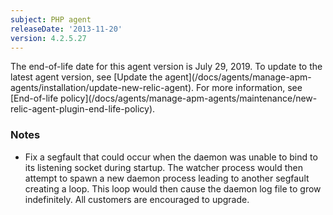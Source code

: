 ```yaml
---
subject: PHP agent
releaseDate: '2013-11-20'
version: 4.2.5.27
---
```


<Callout variant="important">
  The end-of-life date for this agent version is July 29, 2019. To update to the latest agent version, see [Update the agent](/docs/agents/manage-apm-agents/installation/update-new-relic-agent). For more information, see [End-of-life policy](/docs/agents/manage-apm-agents/maintenance/new-relic-agent-plugin-end-life-policy).
</Callout>

### Notes

* Fix a segfault that could occur when the daemon was unable to bind to its listening socket during startup. The watcher process would then attempt to spawn a new daemon process leading to another segfault creating a loop. This loop would then cause the daemon log file to grow indefinitely. All customers are encouraged to upgrade.
